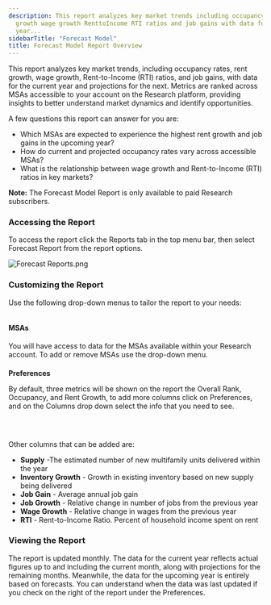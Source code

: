 ```yaml
---
description: This report analyzes key market trends including occupancy rates rent
  growth wage growth RenttoIncome RTI ratios and job gains with data for the current
  year...
sidebarTitle: "Forecast Model"
title: Forecast Model Report Overview
---
```


This report analyzes key market trends, including occupancy rates, rent growth, wage growth, Rent-to-Income (RTI) ratios, and job gains, with data for the current year and projections for the next. Metrics are ranked across MSAs accessible to your account on the Research platform, providing insights to better understand market dynamics and identify opportunities.


A few questions this report can answer for you are:


+ Which MSAs are expected to experience the highest rent growth and job gains in the upcoming year?
+ How do current and projected occupancy rates vary across accessible MSAs?
+ What is the relationship between wage growth and Rent-to-Income (RTI) ratios in key markets?



**Note:** The Forecast Model Report is only available to paid Research subscribers.  



### 


### Accessing the Report


To access the report click the Reports tab in the top menu bar, then select Forecast Report from the report options.


<Frame caption="Overview of various property and research reports available in Radix Analytics.">
  <img src="/images/radix/693958f9fad4d7cbbfe65e004b417bc634511dcb.png" alt="Forecast Reports.png" />
</Frame>


### 


### Customizing the Report


Use the following drop-down menus to tailor the report to your needs:


<Frame caption="Forecast Model report displaying selected MSAs and forecast data for 2025 and 2026.">
  <img src="/images/radix/4c20ce2b5dc8ab36d212382d0131497330cf7b26.png" alt="" />
</Frame>


#### 


#### **MSAs**








You will have access to data for the MSAs available within your Research account. To add or remove MSAs use the drop-down menu.








#### 
**Preferences**


By default, three metrics will be shown on the report the Overall Rank, Occupancy, and Rent Growth, to add more columns click on Preferences, and on the Columns drop down select the info that you need to see. 


<Frame caption="Forecast Model report displaying rankings, occupancy, and rent growth for selected MSAs.">
  <img src="/images/radix/d989a9dea3bf9bcf93a86fd22724f0f933f16c2a.png" alt="" />
</Frame>


 


Other columns that can be added are:


* **Supply** -The estimated number of new multifamily units delivered within the year
* **Inventory Growth** - Growth in existing inventory based on new supply being delivered
* **Job Gain** - Average annual job gain
* **Job Growth** - Relative change in number of jobs from the previous year
* **Wage Growth** - Relative change in wages from the previous year
* **RTI** - Rent-to-Income Ratio. Percent of household income spent on rent


### 


### Viewing the Report


The report is updated monthly. The data for the current year reflects actual figures up to and including the current month, along with projections for the remaining months. Meanwhile, the data for the upcoming year is entirely based on forecasts. You can understand when the data was last updated if you check on the right of the report under the Preferences.


<Frame caption="Forecast report displaying rankings, occupancy rates, and rent growth for selected MSAs.">
  <img src="/images/radix/0bfa646a5f53137d5ac11cb18c78f976fc6c7213.png" alt="" />
</Frame>